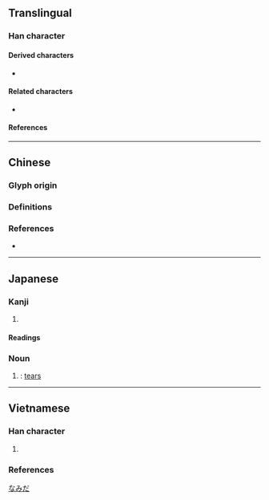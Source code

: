 {{also|淚}}
{{character info/new}}
==Translingual==
{{Han simplified forms|淚|涙|泪}}

===Han character===
{{Han char|rn=85|rad=水|as=05|sn=8|four=36100|canj=EBU||ids=⿰氵目}}

====Derived characters====
* {{l|mul|𣓭}}

====Related characters====
* {{l|mul|淚}} {{q|[[Traditional Chinese]]}}

====References====
{{Han ref|kx=0618.070|dkj=17318|hdz=31583.080|uh=6CEA}}

----

==Chinese==

===Glyph origin===
{{Han compound|水|alt1=氵|目|t1=water|t2=eye|ls=ic}}

===Definitions===
{{zh-see|淚|sv}}

===References===
* {{R:twedu|A02239-001}}

----

==Japanese==

===Kanji===
{{ja-kanji|grade=|rs=水05}}

# {{alternative form of|涙|lang=ja}}

====Readings====
{{ja-readings
|goon=るい<るい<るゐ
|kanon=るい<るい<るゐ
|toon=れい
|kun=なみだ-
}}

===Noun===
{{ja-noun|なみだ}}

# {{alternative form of|涙|lang=ja}}: [[tears]]

[[Category:ja:Bodily fluids|なみだ]]

----

==Vietnamese==

===Han character===
{{vi-readings|rs=水05
|hanviet=lệ-gdhn, lụy-bonet
}}

# {{alt form|lang=vi|淚}}

===References===
<references/>
